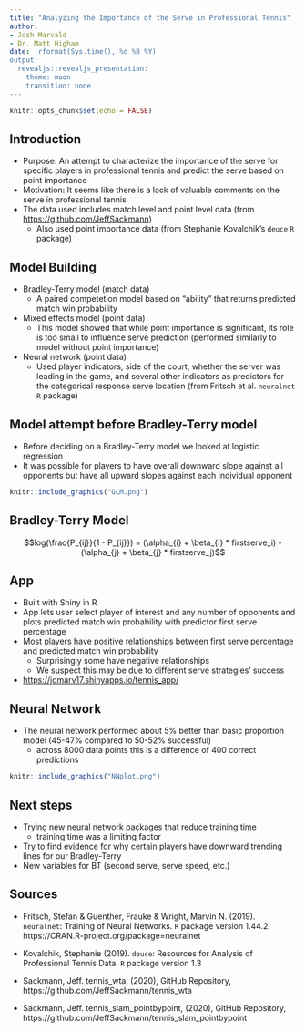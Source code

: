 ```yaml
---
title: "Analyzing the Importance of the Serve in Professional Tennis"
author: 
- Josh Marvald
- Dr. Matt Higham
date: 'rformat(Sys.time(), %d %B %Y)
output:
  revealjs::revealjs_presentation:
    theme: moon
    transition: none
---
```




```r

knitr::opts_chunk$set(echo = FALSE)
```

## Introduction

* Purpose: An attempt to characterize the importance of the serve for specific players in professional tennis and predict the serve based on point importance
* Motivation: It seems like there is a lack of valuable comments on the serve in professional tennis
* The data used includes match level and point level data (from <https://github.com/JeffSackmann>)
    + Also used point importance data (from Stephanie Kovalchik's `deuce` `R` package)

## Model Building

* Bradley-Terry model (match data)
    + A paired competetion model based on "ability" that returns predicted match win probability
<!-- mention that this will be the main focus  -->
* Mixed effects model (point data)
    + This model showed that while point importance is significant, its role is too small to influence serve prediction (performed similarly to model without point importance)
* Neural network (point data)
    + Used player indicators, side of the court, whether the server was leading in the game, and several other indicators as predictors for the categorical response serve location (from Fritsch et al. `neuralnet` `R` package)

## Model attempt before Bradley-Terry model

* Before deciding on a Bradley-Terry model we looked at logistic regression
* It was possible for players to have overall downward slope against all opponents but have all upward slopes against each individual opponent

```r
knitr::include_graphics("GLM.png")
```

## Bradley-Terry Model

 $$log(\frac{P_{ij}}{1 - P_{ij}}) = (\alpha_{i} + \beta_{i} * firstserve_i) - (\alpha_{j} + \beta_{j} * firstserve_j)$$
 

## App

* Built with Shiny in R
* App lets user select player of interest and any number of opponents and plots predicted match win probability with predictor first serve percentage
* Most players have positive relationships between first serve percentage and predicted match win probability
    + Surprisingly some have negative relationships
    + We suspect this may be due to different serve strategies' success
* <https://jdmarv17.shinyapps.io/tennis_app/>

## Neural Network

* The neural network performed about 5% better than basic proportion model (45-47% compared to 50-52% successful)
    + across 8000 data points this is a difference of 400 correct predictions

```r
knitr::include_graphics("NNplot.png")
```

## Next steps

* Trying new neural network packages that reduce training time
    + training time was a limiting factor
* Try to find evidence for why certain players have downward trending lines for our Bradley-Terry
* New variables for BT (second serve, serve speed, etc.)

## Sources

* Fritsch, Stefan & Guenther, Frauke & Wright, Marvin N. (2019). `neuralnet`: Training of Neural Networks. `R` package version 1.44.2. https://CRAN.R-project.org/package=neuralnet

* Kovalchik, Stephanie (2019). `deuce`: Resources for Analysis of Professional Tennis Data. `R` package version 1.3

* Sackmann, Jeff. tennis_wta, (2020), GitHub Repository, https://github.com/JeffSackmann/tennis_wta 

* Sackmann, Jeff. tennis_slam_pointbypoint, (2020), GitHub Repository, https://github.com/JeffSackmann/tennis_slam_pointbypoint